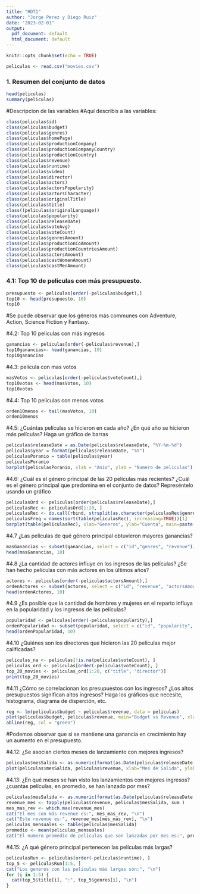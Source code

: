 ---
title: "HDT1"
author: "Jorge Perez y Diego Ruiz"
date: "2023-02-01"
output:
  pdf_document: default
  html_document: default
---

```{r setup, include=FALSE}
knitr::opts_chunk$set(echo = TRUE)
```

```{r}
peliculas <- read.csv("movies.csv")
```

### 1. Resumen del conjunto de datos

```{r}
head(peliculas)
summary(peliculas)
```

#Descripcion de las variables #Aquí describis a las variables:

```{r echo = FALSE}
class(peliculas$id)
class(peliculas$budget)
class(peliculas$genres)
class(peliculas$homePage)
class(peliculas$productionCompany)
class(peliculas$productionCompanyCountry)
class(peliculas$productionCountry)
class(peliculas$revenue)
class(peliculas$runtime)
class(peliculas$video)
class(peliculas$director)
class(peliculas$actors)
class(peliculas$actorsPopularity)
class(peliculas$actorsCharacter)
class(peliculas$originalTitle)
class(peliculas$title)
class((peliculas$originalLanguage))
class(peliculas$popularity)
class(peliculas$releaseDate)
class(peliculas$voteAvg)
class(peliculas$voteCount)
class(peliculas$genresAmount)
class(peliculas$productionCoAmount)
class(peliculas$productionCountriesAmount)
class(peliculas$actorsAmount)
class(peliculas$castWomenAmount)
class(peliculas$castMenAmount)
```

### 4.1: Top 10 de peliculas con más presupuesto.

```{r}
presupuesto <- peliculas[order(-peliculas$budget),]
top10 <- head(presupuesto, 10)
top10
```
#Se puede observar que los géneros más communes con Adventure, Action, Science Fiction y Fantasy.

#4.2: Top 10 peliculas con más ingresos

```{r}
ganancias <- peliculas[order(-peliculas$revenue),]
top10ganancias<- head(ganancias, 10)
top10ganancias
```

#4.3: pelicula con mas votos

```{r}
masVotos <- peliculas[order(-peliculas$voteCount),]
top10votos <- head(masVotos, 10)
top10votos
```

#4.4: Top 10 peliculas con menos votos

```{r}
orden10menos <- tail(masVotos, 10)
orden10menos
```

#4.5: ¿Cuántas películas se hicieron en cada año? ¿En qué año se hicieron más películas? Haga un gráfico de barras

```{r}
peliculas$releaseDate = as.Date(peliculas$releaseDate, "%Y-%m-%d")
peliculas$year = format(peliculas$releaseDate, "%Y")
peliculasPoranio = table(peliculas$year)
peliculasPoranio
barplot(peliculasPoranio, xlab = "Anio", ylab = "Numero de peliculas")
```

#4.6: ¿Cuál es el género principal de las 20 películas más recientes? ¿Cuál es el género principal que predomina en el conjunto de datos? Represéntelo usando un gráfico

```{r}
peliculasOrd <- peliculas[order(peliculas$releaseDate),]
peliculasRec <- peliculasOrd[1:20, ]
peliculasRec <- do.call(rbind, strsplit(as.character(peliculasRec$genres), ", "))
peliculasFreq = names(sort(table(peliculasRec), increasing=TRUE))[1]
barplot(table(peliculasRec), xlab="Generos", ylab="Cuenta", main=paste("Distribucion de los generos en las 20 peliculas mas recientes\n Genero predominante: ", peliculasFreq))
```

#4.7 ¿Las películas de qué género principal obtuvieron mayores ganancias?

```{r}
masGanancias <- subset(ganancias, select = c("id","genres", "revenue"))
head(masGanancias, 10)
```

#4.8 ¿La cantidad de actores influye en los ingresos de las películas? ¿Se han hecho películas con más actores en los últimos años?

```{r}
actores <- peliculas[order(-peliculas$actorsAmount),]
ordenActores <- subset(actores, select = c("id", "revenue", "actorsAmount", "releaseDate"))
head(ordenActores, 10)
```

#4.9 ¿Es posible que la cantidad de hombres y mujeres en el reparto influya en la popularidad y los ingresos de las películas?

```{r}
popularidad <- peliculas[order(-peliculas$popularity),]
ordenPopularidad <- subset(popularidad, select = c("id", "popularity", "castWomenAmount", "castMenAmount"))
head(ordenPopularidad, 10)
```

#4.10 ¿Quiénes son los directores que hicieron las 20 películas mejor calificadas?

```{r}
peliculas_na <- peliculas[!is.na(peliculas$voteCount), ]
peliculas_ord <- peliculas[order(-peliculas$voteCount), ]
top_20_movies <- peliculas_ord[1:20, c("title", "director")]
print(top_20_movies)
```

#4.11 ¿Cómo se correlacionan los presupuestos con los ingresos? ¿Los altos presupuestos significan altos ingresos? Haga los gráficos que necesite, histograma, diagrama de disperción, etc.

```{r}
reg <- lm(peliculas$budget ~ peliculas$revenue, data = peliculas)
plot(peliculas$budget, peliculas$revenue, main="Budget vs Revenue", xlab="Budget", ylab="Revenue", pch=16)
abline(reg, col = "green")
```

#Podemos observar que si se mantiene una ganancia en crecimiento hay un aumento en el presupuesto.

#4.12: ¿Se asocian ciertos meses de lanzamiento con mejores ingresos? 
```{r}
peliculas$mesSalida <- as.numeric(format(as.Date(peliculas$releaseDate, format ="%Y-%m-%d"), "%m"))
plot(peliculas$mesSalida, peliculas$revenue, xlab="Mes de Salida", ylab="Revenue")
```
#4.13: ¿En qué meses se han visto los lanzamientos con mejores ingresos?¿cuantas películas, en promedio, se han lanzado por mes? 

```{r}
peliculas$mesSalida <- as.numeric(format(as.Date(peliculas$releaseDate, format ="%Y-%m-%d"), "%m"))
revenue_mes <- tapply(peliculas$revenue, peliculas$mesSalida, sum )
mes_mas_rev <- which.max(revenue_mes)
cat("El mes con más revenue es:", mes_mas_rev, "\n")
cat("Este revenue es:", revenue_mes[mes_mas_rev], "\n")
peliculas_mensuales <- table(peliculas$mesSalida)
promedio <- mean(peliculas_mensuales)
cat("El numero promedio de peliculas que son lanzadas por mes es:", promedio, "\n")
```
#4.15: ¿A qué género principal pertenecen las películas más largas? 

```{r}
peliculasRun <- peliculas[order(-peliculas$runtime), ]
top_5 <- peliculasRun[1:5, ]
cat("Los generos con las peliculas más largas son:", "\n")
for (i in 1:5) {
  cat(top_5$title[i], ":", top_5$genres[i], "\n")
}
```
